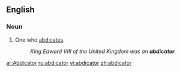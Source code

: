 ==English==

===Noun===
{{en-noun}}

# One who [[abdicate]]s.
#: ''King Edward VIII of the United Kingdom was an '''abdicator'''.''

[[ar:Abdicator]]
[[ru:abdicator]]
[[vi:abdicator]]
[[zh:abdicator]]